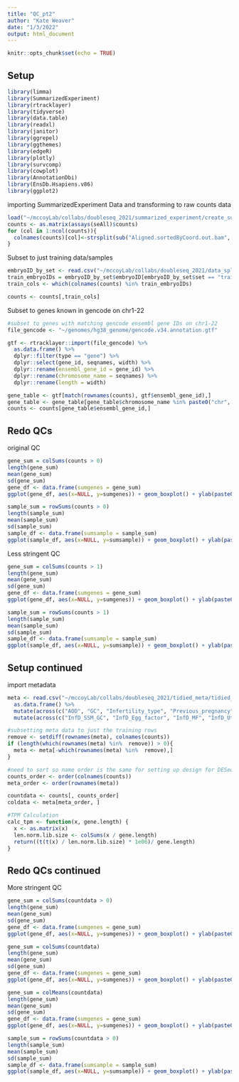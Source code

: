 ```yaml
---
title: "QC_pt2"
author: "Kate Weaver"
date: "1/3/2022"
output: html_document
---
```


```r
knitr::opts_chunk$set(echo = TRUE)
```

## Setup

```r
library(limma)
library(SummarizedExperiment)
library(rtracklayer)
library(tidyverse)
library(data.table)
library(readxl)
library(janitor)
library(ggrepel)
library(ggthemes)
library(edgeR)
library(plotly)
library(survcomp)
library(cowplot)
library(AnnotationDbi)
library(EnsDb.Hsapiens.v86)
library(ggplot2)
```

importing SummarizedExperiment Data and transforming to raw counts data
```r
load("~/mccoyLab/collabs/doubleseq_2021/summarized_experiment/create_summarized_experiment_allNov2021.Rdata")
counts <- as.matrix(assays(seAll)$counts)
for (col in 1:ncol(counts)){
  colnames(counts)[col]<-strsplit(sub("Aligned.sortedByCoord.out.bam", "", colnames(counts)[col]), "_")[[1]][1]
}
```

Subset to just training data/samples
```r
embryoID_by_set <- read.csv("~/mccoyLab/collabs/doubleseq_2021/data_split/embryo_bySet_full_kw_20211217.csv", col.names=c("embryoID", "set"))
train_embryoIDs = embryoID_by_set$embryoID[embryoID_by_set$set == "train"]
train_cols <- which(colnames(counts) %in% train_embryoIDs)

counts <- counts[,train_cols]
```

Subset to genes known in gencode on chr1-22
```r
#subset to genes with matching gencode ensembl gene IDs on chr1-22
file_gencode <- "~/genomes/hg38_genome/gencode.v34.annotation.gtf"

gtf <- rtracklayer::import(file_gencode) %>% 
  as.data.frame() %>% 
  dplyr::filter(type == "gene") %>% 
  dplyr::select(gene_id, seqnames, width) %>% 
  dplyr::rename(ensembl_gene_id = gene_id) %>% 
  dplyr::rename(chromosome_name = seqnames) %>% 
  dplyr::rename(length = width)

gene_table <- gtf[match(rownames(counts), gtf$ensembl_gene_id),]
gene_table <- gene_table[gene_table$chromosome_name %in% paste0("chr", 1:22),]
counts <- counts[gene_table$ensembl_gene_id,]
```

## Redo QCs

original QC
```r
gene_sum = colSums(counts > 0)
length(gene_sum)
mean(gene_sum)
sd(gene_sum)
gene_df <- data.frame(sumgenes = gene_sum)
ggplot(gene_df, aes(x=NULL, y=sumgenes)) + geom_boxplot() + ylab(paste0("Number of genes with\nread counts >0 within ", length(gene_sum), " samples")) + theme_bw() + theme(panel.background = element_blank(), panel.grid = element_blank()) + xlab("") + theme(axis.text.x=element_blank(), axis.ticks.x=element_blank())
```

```r
sample_sum = rowSums(counts > 0)
length(sample_sum)
mean(sample_sum)
sd(sample_sum)
sample_df <- data.frame(sumsample = sample_sum)
ggplot(sample_df, aes(x=NULL, y=sumsample)) + geom_boxplot() + ylab(paste0("Number of samples with\nread counts >0 within ", length(sample_sum), " genes")) + theme_bw() + theme(panel.background = element_blank(), panel.grid = element_blank()) + xlab("") + theme(axis.text.x=element_blank(), axis.ticks.x=element_blank())
```

Less stringent QC
```r
gene_sum = colSums(counts > 1)
length(gene_sum)
mean(gene_sum)
sd(gene_sum)
gene_df <- data.frame(sumgenes = gene_sum)
ggplot(gene_df, aes(x=NULL, y=sumgenes)) + geom_boxplot() + ylab(paste0("Number of genes with\nread counts >0 within ", length(gene_sum), " samples")) + theme_bw() + theme(panel.background = element_blank(), panel.grid = element_blank()) + xlab("") + theme(axis.text.x=element_blank(), axis.ticks.x=element_blank())
```

```r
sample_sum = rowSums(counts > 1)
length(sample_sum)
mean(sample_sum)
sd(sample_sum)
sample_df <- data.frame(sumsample = sample_sum)
ggplot(sample_df, aes(x=NULL, y=sumsample)) + geom_boxplot() + ylab(paste0("Number of samples with\nread counts >0 within ", length(sample_sum), " genes")) + theme_bw() + theme(panel.background = element_blank(), panel.grid = element_blank()) + xlab("") + theme(axis.text.x=element_blank(), axis.ticks.x=element_blank())
```
## Setup continued

import metadata

```r
meta <- read.csv("~/mccoyLab/collabs/doubleseq_2021/tidied_meta/tidied_meta_CREATE_kw_20211217.csv", row.names = 1) %>% 
  as.data.frame() %>% 
  mutate(across(c("AOD", "GC", "Infertility_type", "Previous_pregnancy", "Past_surgical_hist", "Pregnant", "Ongoing_pregnancy", "Final_outcome", "Embryo_grade_at_freezing", "Interpretation", "cDNA_RT_Date", "Library_Prep_Date", "Sequencing_Date", "Study_Participant_ID"), as.factor)) %>%
  mutate(across(c("InfD_SSM_GC", "InfD_Egg_factor", "InfD_MF", "InfD_Uterine_factor", "InfD_TF", "InfD_RPL", "InfD_RIF", "InfD_Unexplained", "PMdH_none", "PMdH_vasculitis", "PMdH_immune", "PMdH_stress_hormones"), as.factor))

#subsetting meta data to just the training rows            
remove <- setdiff(rownames(meta), colnames(counts))
if (length(which(rownames(meta) %in%  remove)) > 0){
  meta <- meta[-which(rownames(meta) %in%  remove),]
}

#need to sort so name order is the same for setting up design for DESeq experiment
counts_order <- order(colnames(counts))
meta_order <- order(rownames(meta))

countdata <- counts[, counts_order]
coldata <- meta[meta_order, ]
```


```r
#TPM Calculation
calc_tpm <- function(x, gene.length) {
  x <- as.matrix(x)
  len.norm.lib.size <- colSums(x / gene.length)
  return((t(t(x) / len.norm.lib.size) * 1e06)/ gene.length)
}
```

## Redo QCs continued

More stringent QC
```r
gene_sum = colSums(countdata > 0)
length(gene_sum)
mean(gene_sum)
sd(gene_sum)
gene_df <- data.frame(sumgenes = gene_sum)
ggplot(gene_df, aes(x=NULL, y=sumgenes)) + geom_boxplot() + ylab(paste0("Number of genes with\nread counts >0 within ", length(gene_sum), " samples")) + theme_bw() + theme(panel.background = element_blank(), panel.grid = element_blank()) + xlab("") + theme(axis.text.x=element_blank(), axis.ticks.x=element_blank())
```

```r
gene_sum = colSums(countdata)
length(gene_sum)
mean(gene_sum)
sd(gene_sum)
gene_df <- data.frame(sumgenes = gene_sum)
ggplot(gene_df, aes(x=NULL, y=sumgenes)) + geom_boxplot() + ylab(paste0("Sum of gene read counts with\n within ", length(gene_sum), " samples")) + theme_bw() + theme(panel.background = element_blank(), panel.grid = element_blank()) + xlab("") + theme(axis.text.x=element_blank(), axis.ticks.x=element_blank())
```

```r
gene_sum = colMeans(countdata)
length(gene_sum)
mean(gene_sum)
sd(gene_sum)
gene_df <- data.frame(sumgenes = gene_sum)
ggplot(gene_df, aes(x=NULL, y=sumgenes)) + geom_boxplot() + ylab(paste0("Mean of gene read counts with\n within ", length(gene_sum), " samples")) + theme_bw() + theme(panel.background = element_blank(), panel.grid = element_blank()) + xlab("") + theme(axis.text.x=element_blank(), axis.ticks.x=element_blank())
```

```r
sample_sum = rowSums(countdata > 0)
length(sample_sum)
mean(sample_sum)
sd(sample_sum)
sample_df <- data.frame(sumsample = sample_sum)
ggplot(sample_df, aes(x=NULL, y=sumsample)) + geom_boxplot() + ylab(paste0("Number of samples with\nread counts >0 within ", length(sample_sum), " genes")) + theme_bw() + theme(panel.background = element_blank(), panel.grid = element_blank()) + xlab("") + theme(axis.text.x=element_blank(), axis.ticks.x=element_blank())
```

